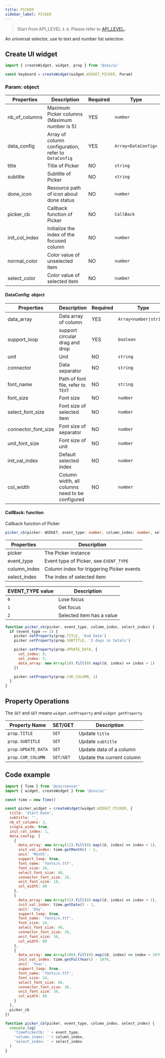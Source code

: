 ```yaml
---
title: PICKER
sidebar_label: PICKER
---
```


> Start from API_LEVEL `3.0`. Please refer to [API_LEVEL](../../../../../guides/framework/device/compatibility.md)。

An universal selector, use to text and number list selection

## Create UI widget

```js
import { createWidget, widget, prop } from '@zos/ui'

const keyboard = createWidget(widget.WIDGET_PICKER, Param)
```

### Param: object

| Properties     | Description                                          | Required | Type                |
| -------------- | ---------------------------------------------------- | -------- | ------------------- |
| nb_of_columns  | Maximum Picker columns (Maximum number is 5)         | YES      | `number`            |
| data_config    | Array of column configuration, refer to `DataConfig` | YES      | `Array<DataConfig>` |
| title          | Title of Picker                                      | NO       | `string`            |
| subtitle       | Subtitle of Picker                                   | NO       | `string`            |
| done_icon      | Resource path of icon about done status              | NO       | `number`            |
| picker_cb      | Callback function of Picker                          | NO       | `CallBack`          |
| init_col_index | Initialize the index of the focused column           | NO       | `number`            |
| normal_color   | Color value of unselected item                       | NO       | `number`            |
| select_color   | Color value of selected item                         | NO       | `number`            |

#### DataConfig: object

| Properties          | Description                                     | Required | Type                                   |
| ------------------- | ----------------------------------------------- | -------- | -------------------------------------- |
| data_array          | Data array of column                            | YES      | <code>Array\<number&#124;string\></code> |
| support_loop        | support circular drag and drop                  | YES      | `boolean`                              |
| unit                | Unit                                            | NO       | `string`                               |
| connector           | Data separator                                  | NO       | `string`                               |
| font_name           | Path of font file, refer to `TEXT`              | NO       | `string`                               |
| font_size           | Font size                                       | NO       | `number`                               |
| select_font_size    | Font size of selected item                      | NO       | `number`                               |
| connector_font_size | Font size of separator                          | NO       | `number`                               |
| unit_font_size      | Font size of unit                               | NO       | `number`                               |
| init_val_index      | Default selected index                          | NO       | `number`                               |
| col_width           | Column width, all columns need to be configured | NO       | `number`                               |

#### CallBack: function

Callback function of Picker

```ts
picker_cb(picker: WIDGET, event_type: number, column_index: number, select_index: index): void
```

| Properties   | Description                               |
| ------------ | ----------------------------------------- |
| picker       | The Picker instance                       |
| event_type   | Event type of Picker, see `EVENT_TYPE`    |
| column_index | Column index for triggering Picker events |
| select_index | The index of selected item                |

| EVENT_TYPE value | Description               |
| ---------------- | ------------------------- |
| `0`              | Lose focus                |
| `1`              | Get focus                 |
| `2`              | Selected item has a value |

```js
function picker_cb(picker, event_type, column_index, select_index) {
  if (event_type == 2) {
    picker.setProperty(prop.TITLE, 'End Date')
    picker.setProperty(prop.SUBTITLE, '3 days in totals')

    picker.setProperty(prop.UPDATE_DATA, {
      col_index: 0,
      val_index: 5,
      data_array: new Array(10).fill(0).map((d, index) => index + 1)
    })

    picker.setProperty(prop.CUR_COLUMN, 1)
  }
}
```

## Property Operations

The `SET` and `GET` means `widget.setProperty` and `widget.getProperty`

| Property Name      | SET/GET   | Description               |
| ------------------ | --------- | ------------------------- |
| `prop.TITLE`       | `SET`     | Update `title`            |
| `prop.SUBTITLE`    | `SET`     | Update `subtitle`         |
| `prop.UPDATE_DATA` | `SET`     | Update data of a column   |
| `prop.CUR_COLUMN`  | `SET/GET` | Update the current column |

## Code example

```js
import { Time } from '@zos/sensor'
import { widget, createWidget } from '@zos/ui'

const time = new Time()

const picker_widget = createWidget(widget.WIDGET_PICKER, {
  title: 'Start Date',
  subtitle: '',
  nb_of_columns: 3,
  single_wide: true,
  init_col_index: 1,
  data_config: [
    {
      data_array: new Array(12).fill(0).map((d, index) => index + 1),
      init_val_index: time.getMonth() - 1,
      unit: 'Month',
      support_loop: true,
      font_name: 'fonts/x.ttf',
      font_size: 24,
      select_font_size: 48,
      connector_font_size: 18,
      unit_font_size: 18,
      col_width: 80
    },
    {
      data_array: new Array(31).fill(0).map((d, index) => index + 1),
      init_val_index: time.getDate() - 1,
      unit: 'Day',
      support_loop: true,
      font_name: 'fonts/x.ttf',
      font_size: 24,
      select_font_size: 48,
      connector_font_size: 36,
      unit_font_size: 36,
      col_width: 80
    },
    {
      data_array: new Array(100).fill(0).map((d, index) => index + 1970),
      init_val_index: time.getFullYear() - 1970,
      unit: 'Year',
      support_loop: true,
      font_name: 'fonts/x.ttf',
      font_size: 24,
      select_font_size: 48,
      connector_font_size: 36,
      unit_font_size: 36,
      col_width: 80
    }
  ],
  picker_cb
})

function picker_cb(picker, event_type, column_index, select_index) {
  console.log(
    'timePickerCb: ' + event_type,
    'column_index: ' + column_index,
    'select_index: ' + select_index
  )
}
```

